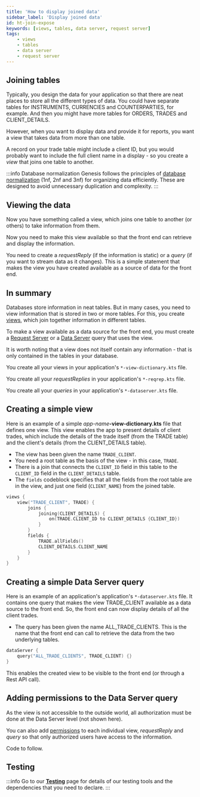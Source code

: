```yaml
---
title: 'How to display joined data'
sidebar_label: 'Display joined data'
id: ht-join-expose
keywords: [views, tables, data server, request server]
tags:
    - views
    - tables
    - data server
    - request server
---
```






## Joining tables
Typically, you design the data for your application so that there are neat places to store all the different types of data. You could have separate tables for INSTRUMENTS, CURRENCIES and COUNTERPARTIES, for example. And then you might have more tables for ORDERS, TRADES and CLIENT_DETAILS.

However, when you want to display data and provide it for reports, you want a view that takes data from more than one table.

A record on your trade table might include a client ID, but you would probably want to include the full client name in a display - so you create a *view* that joins one table to another.

:::info Database normalization
Genesis follows the principles of [database normalization](https://www.freecodecamp.org/news/database-normalization-1nf-2nf-3nf-table-examples/) (1nf, 2nf and 3nf) for organizing data efficiently. These are designed to avoid unnecessary duplication and complexity. 
:::

## Viewing the data
Now you have something called a view, which joins one table to another (or others) to take information from them.

Now you need to make this view available so that the front end can retrieve and display the information. 

You need to create a *requestReply* (if the information is static) or a *query* (if you want to stream data as it changes). This is a simple statement that makes the view you have created available as a source of data for the front end.

## In summary
Databases store information in neat tables. But in many cases, you need to view information that is stored in two or more tables. For this, you create [views](/develop/server-capabilities/data-model/#views), which join together information in different tables.

To make a view available as a data source for the front end, you must create a [Request Server](/develop/server-capabilities/snapshot-queries-request-server/) or a [Data Server](/develop/server-capabilities/real-time-queries-data-server/) query that uses the view.

It is worth noting that a view does not itself contain any information - that is only contained in the tables in your database.

You create all your views in your application's `*-view-dictionary.kts` file.

You create all your _requestReplies_ in your application's `*-reqrep.kts` file.

You create all your _queries_ in your application's `*-dataserver.kts` file.

## Creating a simple view
Here is an example of a simple  _app-name_**-view-dictionary.kts** file that defines one view. This view enables the app to present details of client trades, which include the details of the trade itself (from the TRADE table) and the client's details (from the CLIENT_DETAILS table).

- The view has been given the name `TRADE_CLIENT`. 
- You need a root table as the basis of the view - in this case, `TRADE`.
- There is a join that connects the `CLIENT_ID` field in this table to the `CLIENT_ID` field in the `CLIENT_DETAILS` table.
- The `fields` codeblock specifies that all the fields from the root table are in the view, and just one field (`CLIENT_NAME`) from the joined table.

```kotlin
views {
    view("TRADE_CLIENT", TRADE) {
        joins {
            joining(CLIENT_DETAILS) {
                on(TRADE.CLIENT_ID to CLIENT_DETAILS {CLIENT_ID})
            }
        }
        fields {
            TRADE.allFields()
            CLIENT_DETAILS.CLIENT_NAME
        }
    }
}
```

## Creating a simple Data Server query

Here is an example of an application's application's `*-dataserver.kts` file. It contains one query that makes the view TRADE_CLIENT available as a data source to the front end. So, the front end can now display details of all the client trades.

- The query has been given the name ALL_TRADE_CLIENTS. This is the name that the front end can call to retrieve the data from the two underlying tables.

```kotlin
dataServer {
    query("ALL_TRADE_CLIENTS", TRADE_CLIENT) {}
}
```

This enables the created view to be visible to the front end (or through a Rest API call).

## Adding permissions to the Data Server query

As the view is not accessible to the outside world, all authorization must be done at the Data Server level (not shown here).

You can also add [permissions](/how-to/ht-auth/) to each individual view, _requestReply_ and _query_ so that only authorized users have access to the information.

Code to follow.

## Testing

:::info
Go to our [**Testing**](/how-to/ht-prepare-test/) page for details of our testing tools and the dependencies that you need to declare.
:::
